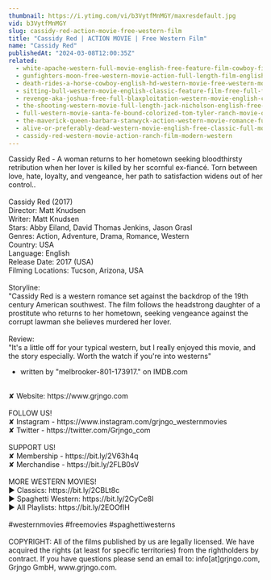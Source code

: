 ```yaml
---
thumbnail: https://i.ytimg.com/vi/b3VytfMnMGY/maxresdefault.jpg
vid: b3VytfMnMGY
slug: cassidy-red-action-movie-free-western-film
title: "Cassidy Red | ACTION MOVIE | Free Western Film"
name: "Cassidy Red"
publishedAt: "2024-03-08T12:00:35Z"
related:
  - white-apache-western-full-movie-english-free-feature-film-cowboy-film
  - gunfighters-moon-free-western-movie-action-full-length-film-english
  - death-rides-a-horse-cowboy-english-hd-western-movie-free-western-movies
  - sitting-bull-western-movie-english-classic-feature-film-free-full-flick-free-western-movies
  - revenge-aka-joshua-free-full-blaxploitation-western-movie-english-classic-feature-film
  - the-shooting-western-movie-full-length-jack-nicholson-english-free-full-westerns
  - full-western-movie-santa-fe-bound-colorized-tom-tyler-ranch-movie-outlaws
  - the-maverick-queen-barbara-stanwyck-action-western-movie-romance-full-length
  - alive-or-preferably-dead-western-movie-english-free-classic-full-movie
  - cassidy-red-western-movie-action-ranch-film-modern-western
---
```


Cassidy Red - A woman returns to her hometown seeking bloodthirsty retribution when her lover is killed by her scornful ex-fiancé. Torn between love, hate, loyalty, and vengeance, her path to satisfaction widens out of her control..<br />
<br />
Cassidy Red (2017)<br />
Director: Matt Knudsen<br />
Writer: Matt Knudsen<br />
Stars: Abby Eiland, David Thomas Jenkins, Jason Grasl<br />
Genres: Action, Adventure, Drama, Romance, Western<br />
Country: USA<br />
Language: English<br />
Release Date: 2017 (USA)<br />
Filming Locations: Tucson, Arizona, USA <br />
<br />
Storyline: <br />
"Cassidy Red is a western romance set against the backdrop of the 19th century American southwest. The film follows the headstrong daughter of a prostitute who returns to her hometown, seeking vengeance against the corrupt lawman she believes murdered her lover.<br />
<br />
Review:<br />
"It's a little off for your typical western, but I really enjoyed this movie, and the story especially. Worth the watch if you're into westerns"<br />
- written by "melbrooker-801-173917." on IMDB.com<br />
<br />
✘ Website: https://www.grjngo.com<br />
<br />
FOLLOW US!<br />
✘ Instagram - https://www.instagram.com/grjngo_westernmovies<br />
✘ Twitter - https://twitter.com/Grjngo_com<br />
<br />
SUPPORT US!<br />
✘ Membership - https://bit.ly/2V63h4q<br />
✘ Merchandise - https://bit.ly/2FLB0sV<br />
<br />
MORE WESTERN MOVIES! <br />
► Classics: https://bit.ly/2CBLt8c <br />
► Spaghetti Western: https://bit.ly/2CyCe8I <br />
► All Playlists: https://bit.ly/2EOOfIH <br />
<br />
#westernmovies #freemovies #spaghettiwesterns<br />
<br />
COPYRIGHT: All of the films published by us are legally licensed. We have acquired the rights (at least for specific territories) from the rightholders by contract. If you have questions please send an email to: info[at]grjngo.com, Grjngo GmbH, www.grjngo.com.